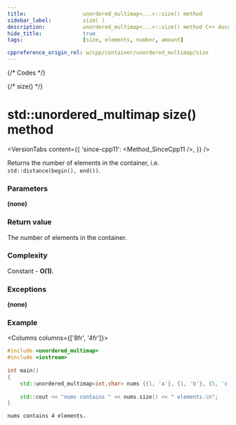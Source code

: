 ```yaml
---
title:					unordered_multimap<...>::size() method
sidebar_label:			size( )
description:			unordered_multimap<...>::size() method C++ documentation
hide_title:				true
tags:					[size, elements, number, amount]

cppreference_origin_rel: w/cpp/container/unordered_multimap/size
---
```



{/* Codes */}

{/* size() */}

# std::unordered_multimap size() method

<VersionTabs content={{
	'since-cpp11': <Method_SinceCpp11 />,
}} />

Returns the number of elements in the container, i.e. `std::distance(begin(), end())`.

### Parameters

**(none)**

### Return value

The number of elements in the container.

### Complexity

Constant - **O(1)**.

### Exceptions

**(none)**

### Example

<Columns columns={['8fr', '4fr']}>
<div>

```cpp title='Main.cpp' showLineNumbers
#include <unordered_multimap>
#include <iostream>
 
int main()
{ 
    std::unordered_multimap<int,char> nums {{1, 'a'}, {1, 'b'}, {5, 'c'}, {7, 'd'}};
 
    std::cout << "nums contains " << nums.size() << " elements.\n";
}
```

</div>
<div>

```plaintext title="Output"
nums contains 4 elements.
```

</div>
</Columns>
